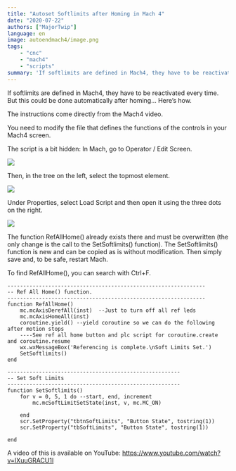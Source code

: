 ```yaml
---
title: "Autoset Softlimits after Homing in Mach 4"
date: "2020-07-22"
authors: ["MajorTwip"]
language: en
image: autoendmach4/image.png
tags: 
    - "cnc"
    - "mach4"
    - "scripts"
summary: 'If softlimits are defined in Mach4, they have to be reactivated every time. But this could be done automatically after homing... Here’s how.'
---
```


If softlimits are defined in Mach4, they have to be reactivated every time. But this could be done automatically after homing... Here’s how.

The instructions come directly from the Mach4 video.

You need to modify the file that defines the functions of the controls in your Mach4 screen.

The script is a bit hidden: In Mach, go to Operator / Edit Screen.

![](/static/images/blog/autoendmach4/image.png)

Then, in the tree on the left, select the topmost element.

![](/static/images/blog/autoendmach4/image-1.png)

Under Properties, select Load Script and then open it using the three dots on the right.

![](/static/images/blog/autoendmach4/image-2.png)

The function RefAllHome() already exists there and must be overwritten (the only change is the call to the SetSoftlimits() function). The SetSoftlimits() function is new and can be copied as is without modification. Then simply save and, to be safe, restart Mach.

To find RefAllHome(), you can search with Ctrl+F.

```
---------------------------------------------------------------
-- Ref All Home() function.
---------------------------------------------------------------
function RefAllHome()
    mc.mcAxisDerefAll(inst)  --Just to turn off all ref leds
    mc.mcAxisHomeAll(inst)
    coroutine.yield() --yield coroutine so we can do the following after motion stops
    ----See ref all home button and plc script for coroutine.create and coroutine.resume
    wx.wxMessageBox('Referencing is complete.\nSoft Limits Set.')
    SetSoftlimits()
end

-------------------------------------------------------
-- Set Soft Limits
-------------------------------------------------------
function SetSoftlimits()
    for v = 0, 5, 1 do --start, end, increment
        mc.mcSoftLimitSetState(inst, v, mc.MC_ON)
        
    end
    scr.SetProperty("tbtnSoftLimits", "Button State", tostring(1))
    scr.SetProperty("tbSoftLimits", "Button State", tostring(1))
    
end
```
A video of this is available on YouTube:
https://www.youtube.com/watch?v=IXuuGRACU1I